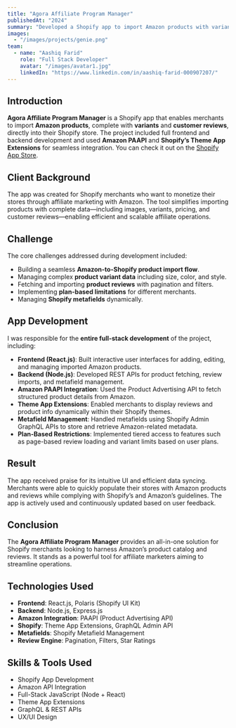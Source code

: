 ```yaml
---
title: "Agora Affiliate Program Manager"
publishedAt: "2024"
summary: "Developed a Shopify app to import Amazon products with variants and reviews using PAAPI integration, theme app extensions, and advanced metafield management."
images:
  - "/images/projects/genie.png"
team:
  - name: "Aashiq Farid"
    role: "Full Stack Developer"
    avatar: "/images/avatar1.jpg"
    linkedIn: "https://www.linkedin.com/in/aashiq-farid-000907207/"
---
```


## Introduction

**Agora Affiliate Program Manager** is a Shopify app that enables merchants to import **Amazon products**, complete with **variants** and **customer reviews**, directly into their Shopify store. The project included full frontend and backend development and used **Amazon PAAPI** and **Shopify’s Theme App Extensions** for seamless integration. You can check it out on the [Shopify App Store](https://apps.shopify.com/agora-amazon-affiliate-tool).

## Client Background

The app was created for Shopify merchants who want to monetize their stores through affiliate marketing with Amazon. The tool simplifies importing products with complete data—including images, variants, pricing, and customer reviews—enabling efficient and scalable affiliate operations.

## Challenge

The core challenges addressed during development included:

- Building a seamless **Amazon-to-Shopify product import flow**.
- Managing complex **product variant data** including size, color, and style.
- Fetching and importing **product reviews** with pagination and filters.
- Implementing **plan-based limitations** for different merchants.
- Managing **Shopify metafields** dynamically.

## App Development

I was responsible for the **entire full-stack development** of the project, including:

- **Frontend (React.js)**: Built interactive user interfaces for adding, editing, and managing imported Amazon products.
- **Backend (Node.js)**: Developed REST APIs for product fetching, review imports, and metafield management.
- **Amazon PAAPI Integration**: Used the Product Advertising API to fetch structured product details from Amazon.
- **Theme App Extensions**: Enabled merchants to display reviews and product info dynamically within their Shopify themes.
- **Metafield Management**: Handled metafields using Shopify Admin GraphQL APIs to store and retrieve Amazon-related metadata.
- **Plan-Based Restrictions**: Implemented tiered access to features such as page-based review loading and variant limits based on user plans.

## Result

The app received praise for its intuitive UI and efficient data syncing. Merchants were able to quickly populate their stores with Amazon products and reviews while complying with Shopify’s and Amazon’s guidelines. The app is actively used and continuously updated based on user feedback.

## Conclusion

The **Agora Affiliate Program Manager** provides an all-in-one solution for Shopify merchants looking to harness Amazon’s product catalog and reviews. It stands as a powerful tool for affiliate marketers aiming to streamline operations.

## Technologies Used

- **Frontend**: React.js, Polaris (Shopify UI Kit)
- **Backend**: Node.js, Express.js
- **Amazon Integration**: PAAPI (Product Advertising API)
- **Shopify**: Theme App Extensions, GraphQL Admin API
- **Metafields**: Shopify Metafield Management
- **Review Engine**: Pagination, Filters, Star Ratings

## Skills & Tools Used

- Shopify App Development
- Amazon API Integration
- Full-Stack JavaScript (Node + React)
- Theme App Extensions
- GraphQL & REST APIs
- UX/UI Design
